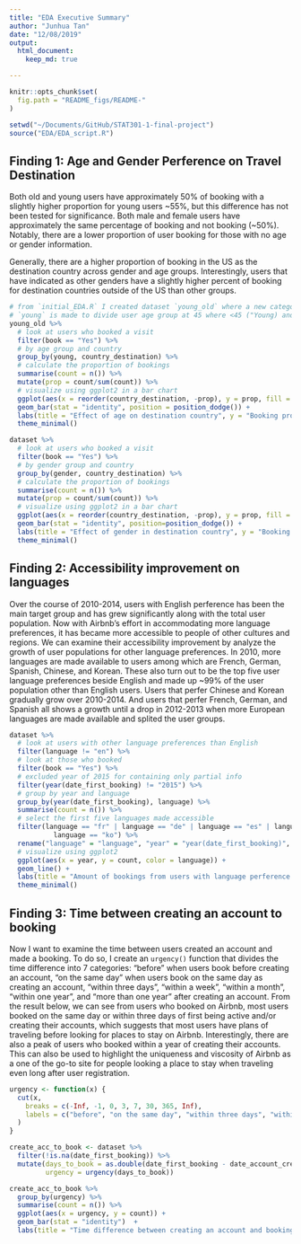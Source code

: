 ```yaml
---
title: "EDA Executive Summary"
author: "Junhua Tan"
date: "12/08/2019"
output: 
  html_document:
    keep_md: true

---
```


```r
knitr::opts_chunk$set(
  fig.path = "README_figs/README-"
)
```

```r
setwd("~/Documents/GitHub/STAT301-1-final-project")
source("EDA/EDA_script.R")
```

## Finding 1: Age and Gender Perference on Travel Destination

Both old and young users have approximately 50% of booking with a slightly higher proportion for young users ~55%, but this difference has not been tested for significance. Both male and female users have approximately the same percentage of booking and not booking (~50%). Notably, there are a lower proportion of user booking for those with no age or gender information. 

Generally, there are a higher proportion of booking in the US as the destination country across gender and age groups. Interestingly, users that have indicated as other genders have a slightly higher percent of booking for destination countries outside of the US than other groups.

```r
# from `initial_EDA.R` I created dataset `young_old` where a new categorical variable
# `young` is made to divide user age group at 45 where <45 ("Young) and =>45 ("Old")
young_old %>%
  # look at users who booked a visit
  filter(book == "Yes") %>% 
  # by age group and country
  group_by(young, country_destination) %>% 
  # calculate the proportion of bookings
  summarise(count = n()) %>% 
  mutate(prop = count/sum(count)) %>% 
  # visualize using ggplot2 in a bar chart
  ggplot(aes(x = reorder(country_destination, -prop), y = prop, fill = young)) +
  geom_bar(stat = "identity", position = position_dodge()) +
  labs(title = "Effect of age on destination country", y = "Booking proportion", x = "Country of destination") +
  theme_minimal()
```

```r
dataset %>% 
  # look at users who booked a visit
  filter(book == "Yes") %>% 
  # by gender group and country
  group_by(gender, country_destination) %>% 
  # calculate the proportion of bookings
  summarise(count = n()) %>% 
  mutate(prop = count/sum(count)) %>% 
  # visualize using ggplot2 in a bar chart
  ggplot(aes(x = reorder(country_destination, -prop), y = prop, fill = gender)) +
  geom_bar(stat = "identity", position=position_dodge()) +
  labs(title = "Effect of gender in destination country", y = "Booking proportion", x = "Country of destination") +
  theme_minimal()
```

## Finding 2: Accessibility improvement on languages

Over the course of 2010-2014, users with English perference has been the main target group and has grew significantly along with the total user population. Now with Airbnb's effort in accommodating more language preferences, it has became more accessible to people of other cultures and regions. We can examine their accessibility improvement by analyze the growth of user populations for other language preferences. In 2010, more languages are made available to users among which are French, German, Spanish, Chinese, and Korean. These also turn out to be the top five user language preferences beside English and made up ~99% of the user population other than English users. Users that perfer Chinese and Korean gradually grow over 2010-2014. And users that perfer French, German, and Spanish all shows a growth until a drop in 2012-2013 when more European languages are made available and splited the user groups.

```r
dataset %>%
  # look at users with other language preferences than English
  filter(language != "en") %>% 
  # look at those who booked
  filter(book == "Yes") %>% 
  # excluded year of 2015 for containing only partial info
  filter(year(date_first_booking) != "2015") %>% 
  # group by year and language
  group_by(year(date_first_booking), language) %>%
  summarise(count = n()) %>% 
  # select the first five languages made accessible
  filter(language == "fr" | language == "de" | language == "es" | language == "zh" | 
           language == "ko") %>%
  rename("language" = "language", "year" = "year(date_first_booking)", "count" = "count") %>% 
  # visualize using ggplot2
  ggplot(aes(x = year, y = count, color = language)) + 
  geom_line() +
  labs(title = "Amount of bookings from users with language perference other than English", y = "Bookings", x = "Year") +
  theme_minimal()
```

## Finding 3: Time between creating an account to booking

Now I want to examine the time between users created an account and made a booking. To do so, I create an `urgency()` function that divides the time difference into 7 categories: "before" when users book before creating an account, "on the same day" when users book on the same day as creating an account, "within three days", "within a week", "within a month", "within one year", and "more than one year" after creating an account. From the result below, we can see from users who booked on Airbnb, most users booked on the same day or within three days of first being active and/or creating their accounts, which suggests that most users have plans of traveling before looking for places to stay on Airbnb. Interestingly, there are also a peak of users who booked within a year of creating their accounts. This can also be used to highlight the uniqueness and viscosity of Airbnb as a one of the go-to site for people looking a place to stay when traveling even long after user registration.

```r
urgency <- function(x) {
  cut(x, 
    breaks = c(-Inf, -1, 0, 3, 7, 30, 365, Inf),
    labels = c("before", "on the same day", "within three days", "within a week", "within a month", "within one year", "more than one year") 
  )
}

create_acc_to_book <- dataset %>% 
  filter(!is.na(date_first_booking)) %>% 
  mutate(days_to_book = as.double(date_first_booking - date_account_created),
         urgency = urgency(days_to_book)) 

create_acc_to_book %>% 
  group_by(urgency) %>% 
  summarise(count = n()) %>% 
  ggplot(aes(x = urgency, y = count)) +
  geom_bar(stat = "identity")  +
  labs(title = "Time difference between creating an account and booking a place to stay", y = "Bookings", x = "Urgency")
```